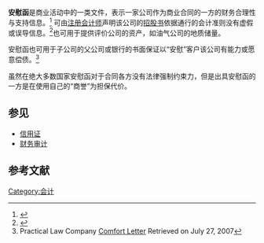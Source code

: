 {{expand|time=2016-01-24T01:58:49+00:00}}
'''安慰函'''是商业活动中的一类文件，表示一家公司作为商业合同的一方的财务合理性与支持信息。<ref>{{cite book | last =[[Random_House|Random House]] | title = Random House Webster's Unabridged Dictionary | publisher = Random House Reference | year = 2005 | isbn = 0-375-42605-1}}</ref> 可由[[注册会计师|注册会计师]]声明该公司的[[招股书|招股书]]依据通行的会计准则没有虚假或误导信息。<ref>{{cite book   | last =Scott | first =David L. | title =Wall Street Words | publisher =Houghton Mifflin | year =1998 | isbn =0-395-43747-4 }}</ref>也可用于提供评价公司的资产，如油气公司的地质储量。

安慰函也可用于子公司的父公司或银行的书面保证以“安慰”客户该公司有能力或愿意偿债。<ref>Practical Law Company [http://www.practicallaw.com/3-100-9673 Comfort Letter] {{Wayback|url=http://www.practicallaw.com/3-100-9673 |date=20120414023418 }} Retrieved on July 27, 2007</ref>

虽然在绝大多数国家安慰函对于合同各方没有法律强制约束力，但是出具安慰函的一方是在使用自己的“商誉”为担保代价。

==参见==
{{wiktionary|letter of comfort}}
*[[信用证|信用证]]
*[[财务审计|财务审计]]

==参考文献==
{{Reflist}}

[[Category:会计|Category:会计]]